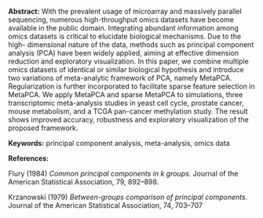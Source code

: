 <span>**Abstract:**</span> With the prevalent usage of microarray and
massively parallel sequencing, numerous high-throughput omics datasets
have become available in the public domain. Integrating abundant
information among omics datasets is critical to elucidate biological
mechanisms. Due to the high- dimensional nature of the data, methods
such as principal component analysis (PCA) have been widely applied,
aiming at effective dimension reduction and exploratory visualization.
In this paper, we combine multiple omics datasets of identical or
similar biological hypothesis and introduce two variations of
meta-analytic framework of PCA, namely MetaPCA. Regularization is
further incorporated to facilitate sparse feature selection in MetaPCA.
We apply MetaPCA and sparse MetaPCA to simulations, three transcriptomic
meta-analysis studies in yeast cell cycle, prostate cancer, mouse
metabolism, and a TCGA pan-cancer methylation study. The result shows
improved accuracy, robustness and exploratory visualization of the
proposed framework.

<span>**Keywords:**</span> principal component analysis, meta-analysis,
omics data

<span>**References:**</span>

Flury (1984) *Common principal components in k groups.* Journal of the
American Statistical Association, 79, 892–898.

Krzanowski (1979) *Between-groups comparison of principal components.*
Journal of the American Statistical Association, 74, 703–707
